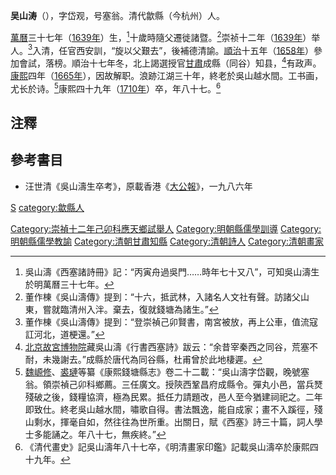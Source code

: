 '''吴山涛'''（{{bd|1639年||1710年}}），字岱观，号塞翁。清代歙縣（今杭州）人。

[[萬曆|萬曆]]三十七年（[[1639年|1639年]]）生，<ref>吳山濤《西塞諸詩冊》記：“丙寅舟過吳門……時年七十又八”，可知吳山濤生於明萬曆三十七年。</ref>十歲時隨父遷徙諸暨。<ref>董作棟《吳山濤傳》提到：“十六，抵武林，入諸名人文社有聲。訪諸父山東，嘗就臨清州入泮。棄去，復就錢塘為諸生。”</ref>崇祯十二年（[[1639年|1639年]]）举人。<ref>董作棟《吳山濤傳》提到：“登崇禎己卯賢書，南宮被放，再上公車，值流寇訌河北，道梗還。”</ref>入清，任官西安訓，“旋以父艱去”，後補德清諭。[[順治|順治]]十五年（[[1658年|1658年]]）參加會試，落榜。順治十七年冬，北上謁選授官[[甘肅|甘肅]]成縣（同谷）知县，<ref>[[北京故宮博物院|北京故宮博物院]]藏吳山濤《行書西塞詩》跋云：“余昔宰秦西之同谷，荒塞不耐，未幾謝去。”成縣於唐代為同谷縣，杜甫曾於此地棲遲。</ref>有政声。[[康熙|康熙]]四年（[[1665年|1665年]]），因故解职。浪跡江湖三十年，終老於吳山越水間。工书画，尤长於诗。<ref>[[魏㟲修|魏㟲修]]、[[裘璉|裘璉]]等纂《康熙錢塘縣志》卷二十二載：“吳山濤字岱觀，晚號塞翁。領崇禎己卯科鄉薦。三任廣文。授陝西鞏昌府成縣令。彈丸小邑，當兵燹殘破之後，錢糧協濟，極為民累。抵任力請題改，邑人至今猶建祠祀之。二年即致仕。終老吳山越水間，嘯歌自得。書法飄逸，能自成家；畫不入蹊徑，殘山剩水，揮毫自如，然往往為世所重。出關日，賦《西塞》詩三十篇，詞人學士多能誦之。年八十七，無疾終。”</ref>康熙四十九年（[[1710年|1710年]]）卒，年八十七。<ref>《清代畫史》記吳山濤年八十七卒，《明清畫家印鑑》記載吳山濤卒於康熙四十九年。</ref>

==注釋==
{{reflist}}

==參考書目==
* 汪世清《吳山濤生卒考》，原載香港《[[大公報|大公報]]》，一九八六年
[[category:吳姓|S]]
[[category:歙縣人|category:歙縣人]]
[[Category:崇禎十二年己卯科應天鄉試舉人|Category:崇禎十二年己卯科應天鄉試舉人]]
[[Category:明朝縣儒學訓導|Category:明朝縣儒學訓導]]
[[Category:明朝縣儒學教諭|Category:明朝縣儒學教諭]]
[[Category:清朝甘肅知縣|Category:清朝甘肅知縣]]
[[Category:清朝詩人|Category:清朝詩人]]
[[Category:清朝畫家|Category:清朝畫家]]